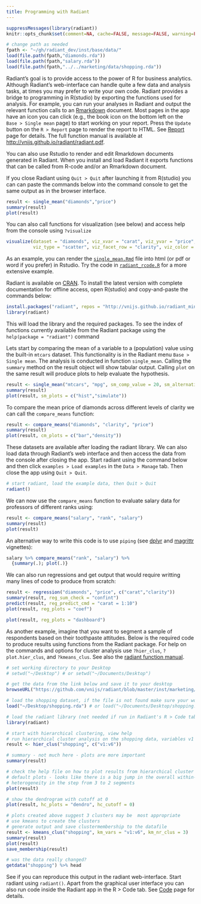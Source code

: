 ```yaml
---
title: Programming with Radiant
---
```


```r
suppressMessages(library(radiant))
knitr::opts_chunk$set(comment=NA, cache=FALSE, message=FALSE, warning=FALSE)

# change path as needed
fpath <- "~/gh/radiant_dev/inst/base/data/"
load(file.path(fpath,"diamonds.rda"))
load(file.path(fpath,"salary.rda"))
load(file.path(fpath,"../../marketing/data/shopping.rda"))
```
Radiant's goal is to provide access to the power of R for business analytics. Although Radiant's web-interface can handle quite a few data and analysis tasks, at times you may prefer to write your own code. Radiant provides a bridge to programming in R(studio) by exporting the functions used for analysis. For example, you can run your analyses in Radiant and output the relevant function calls to an [Rmarkdown](http://rmarkdown.rstudio.com/) document. Most pages in the app have an icon you can click (e.g., the book icon on the bottom left on the `Base > Single mean` page) to start working on your report. Press the `Update` button on the `R > Report` page to render the report to HTML. See <a href="/radiant/base/report.html">Report</a> page for details. The full function manual is available at <a href="http://vnijs.github.io/radiant/radiant.pdf" target="_blank">http://vnijs.github.io/radiant/radiant.pdf</a>.

You can also use Rstudio to render and edit Rmarkdown documents generated in Radiant. When you install and load Radiant it exports functions that can be called from R-code and/or an Rmarkdown document.

If you close Radiant using `Quit > Quit` after launching it from R(studio) you can can paste the commands below into the command console to get the same output as in the browser interface.

```r
result <- single_mean("diamonds","price")
summary(result)
plot(result)
```

You can also call functions for visualization (see below) and access help from the console using `?visualize`

```r
visualize(dataset = "diamonds", viz_xvar = "carat", viz_yvar = "price",
          viz_type = "scatter", viz_facet_row = "clarity", viz_color = "clarity")
```

As an example, you can render the [`single_mean.Rmd`](https://github.com/vnijs/radiant/blob/master/inst/examples/single_mean.Rmd?raw=true) file into html (or pdf or word if you prefer) in Rstudio. Try the code in [`radiant_rcode.R`](https://raw.githubusercontent.com/vnijs/radiant/master/inst/examples/radiant_rcode.R) for a more extensive example.

Radiant is available on [CRAN](http://cran.r-project.org/web/packages/radiant/index.html). To install the latest version with complete documentation for offline access, open R(studio) and copy-and-paste the commands below:

```r
install.packages("radiant", repos = "http://vnijs.github.io/radiant_miniCRAN/")
library(radiant)
```

This will load the library and the required packages. To see the index of functions currently available from the Radiant package using the `help(package = "radiant")` command

Lets start by comparing the mean of a variable to a (population) value using the built-in `mtcars` dataset. This functionality is in the Radiant menu `Base > Single mean`. The analysis is conducted in function `single_mean`. Calling the `summary` method on the result object will show tabular output. Calling `plot` on the same result will produce plots to help evaluate the hypothesis.

```r
result <- single_mean("mtcars", "mpg", sm_comp_value = 20, sm_alternative = "greater")
summary(result)
plot(result, sm_plots = c("hist","simulate"))
```

To compare the mean price of diamonds across different levels of clarity we can call the `compare_means` function:

```r
result <- compare_means("diamonds", "clarity", "price")
summary(result)
plot(result, cm_plots = c("bar","density"))
```

These datasets are available after loading the radiant library. We can also load data through Radiant's web interface and then access the data from the console after closing the app. Start radiant using the command below and then click `examples > Load examples` in the `	Data > Manage` tab. Then close the app using `Quit > Quit`.

```r
# start radiant, load the example data, then Quit > Quit
radiant()
```

We can now use the `compare_means` function to evaluate salary data for professors of different ranks using:

```r
result <- compare_means("salary", "rank", "salary")
summary(result)
plot(result)
```

An alternative way to write this code is to use `piping` (see [dplyr](http://cran.rstudio.com/web/packages/dplyr/vignettes/introduction.html) and [magrittr](http://cran.r-project.org/web/packages/magrittr/vignettes/magrittr.html) vignettes):

```r
salary %>% compare_means("rank", "salary") %>%
  {summary(.); plot(.)}
```

We can also run regressions and get output that would require writting many lines of code to produce from scratch:

```r
result <- regression("diamonds", "price", c("carat","clarity"))
summary(result, reg_sum_check = "confint")
predict(result, reg_predict_cmd = "carat = 1:10")
plot(result, reg_plots = "coef")
```
```r
plot(result, reg_plots = "dashboard")
```

As another example, imagine that you want to segment a sample of respondents based on their toothpaste attitudes. Below is the required code to produce results using functions from the Radiant package. For help on the commands and options for cluster analysis use `?hier_clus`, `?plot.hier_clus`, and `?kmeans_clus`. See also the <a href="http://vnijs.github.io/radiant/radiant.pdf" target="_blank">radiant function manual</a>.

```r
# set working directory to your Desktop
# setwd("~/Desktop") # or setwd("~/Documents/Desktop")

# get the data from the link below and save it to your desktop
browseURL("https://github.com/vnijs/radiant/blob/master/inst/marketing/data/shopping.rda?raw=true")

# load the shopping dataset, if the file is not found make sure your working directory is set to Desktop
load("~/Desktop/shopping.rda") # or load("~/Documents/Desktop/shopping.rda")

# load the radiant library (not needed if run in Radiant's R > Code tab)
library(radiant)

# start with hierarchical clustering, view help
# run hierarchical cluster analysis on the shopping data, variables v1 through v6
result <- hier_clus("shopping", c("v1:v6"))

# summary - not much here - plots are more important
summary(result)

# check the help file on how to plot results from hierarchical cluster analysis
# default plots - looks like there is a big jump in the overall within-cluster
# heterogeneity in the step from 3 to 2 segments
plot(result)

# show the dendrogram with cutoff at 0
plot(result, hc_plots = "dendro", hc_cutoff = 0)

# plots created above suggest 3 clusters may be  most appropriate
# use kmeans to create the clusters
# generate output and save clustermembership to the datafile
result <- kmeans_clus("shopping", km_vars = "v1:v6", km_nr_clus = 3)
summary(result)
plot(result)
save_membership(result)

# was the data really changed?
getdata("shopping") %>% head
```

See if you can reproduce this output in the radiant web-interface. Start radiant using `radiant()`. Apart from the graphical user interface you can also run code inside the Radiant app in the R > Code tab. See <a href="/radiant/base/code.html">Code</a> page for details.


